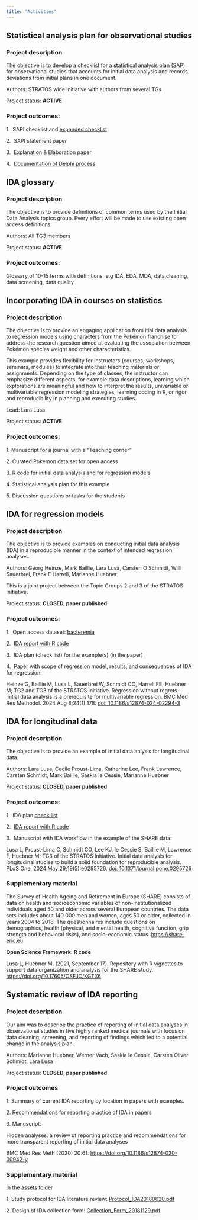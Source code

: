```yaml
---
title: "Activities"
---
```


## Statistical analysis plan for observational studies

### **Project description**

The objective is to develop a checklist for a statistical analysis plan (SAP) for observational studies that accounts for initial data analysis and records deviations from initial plans in one document. 

Authors: STRATOS wide initiative with authors from several TGs

Project status: **ACTIVE**

### **Project outcomes:**

1.\  SAPI checklist and [expanded checklist](assets/SAPI_checklist_final.docx)

2.\  SAPI statement paper

3.\  Explanation & Elaboration paper

4.\  [Documentation of Delphi process](https://doi.org/10.17605/OSF.IO/ZFJAH)


## IDA glossary

### **Project description**

The objective is to provide definitions of common terms used by the Initial Data Analysis topics group. Every effort will be made to use existing open access definitions.

Authors: All TG3 members

Project status: **ACTIVE**

### **Project outcomes:**

Glossary of 10-15 terms with definitions, e.g IDA, EDA, MDA, data cleaning, data screening, data quality 


## Incorporating IDA in courses on statistics

### **Project description**

The objective is to provide an engaging application from itial data analysis to regression models using characters from the Pokémon franchise to address the research question aimed at evaluating the association between Pokémon species weight and other characteristics.

This example provides flexibility for instructors (courses, workshops, seminars, modules) to integrate into their teaching materials or assignments.  Depending on the type of classes, the instructor can emphasize different aspects, for example data descriptions, learning which explorations are meaningful and how to interpret the results, univariable or multivariable regression modeling strategies, learning coding in R, or rigor and reproducibility in planning and executing studies. 

Lead: Lara Lusa

Project status: **ACTIVE**

### **Project outcomes:**

1.\ Manuscript for a journal with a "Teaching corner"

2.\ Curated Pokemon data set for open access

3.\ R code for initial data analysis and for regression models

4.\ Statistical analysis plan for this example

5.\ Discussion questions or tasks for the students




## IDA for regression models

### **Project description**

The objective is to provide examples on conducting initial data analysis (IDA) in a reproducible manner in the context of intended regression analyses.

Authors: Georg Heinze, Mark Baillie, Lara Lusa, Carsten O Schmidt, Willi Sauerbrei, Frank E Harrell, Marianne Huebner

This is a joint project between the Topic Groups 2 and 3 of the STRATOS Initiative.

Project status: **CLOSED, paper published**

### **Project outcomes:**

1.\  Open access dataset: [bacteremia](https://zenodo.org/records/7554815)

2.\  [IDA report with R code](https://stratosida.github.io/regression-regrets/)

3.\  IDA plan (check list) for the example(s) (in the paper)

4.\  [Paper](https://bmcmedresmethodol.biomedcentral.com/articles/10.1186/s12874-024-02294-3)  with scope of regression model, results, and consequences of IDA for regression:

Heinze G, Baillie M, Lusa L, Sauerbrei W, Schmidt CO, Harrell FE, Huebner M; TG2 and TG3 of the STRATOS initiative. Regression without regrets -initial data analysis is a prerequisite for multivariable regression. BMC Med Res Methodol. 2024 Aug 8;24(1):178. [doi: 10.1186/s12874-024-02294-3](https://doi.org/10.1186/s12874-024-02294-3)


## IDA for longitudinal data

### **Project description**

The objective is to provide an example of initial data anlysis for longitudinal data.

Authors: Lara Lusa, Cecile Proust-Lima, Katherine Lee, Frank Lawrence, Carsten Schmidt, Mark Baillie, Saskia le Cessie, Marianne Huebner

Project status: **CLOSED, paper published**

### **Project outcomes:**

1.\  IDA plan [check list](assets/IDAchecklist_long.pdf)

2.\  [IDA report with R code](https://stratosida.github.io/longitudinal/)

3.\  Manuscript with IDA workflow in the example of the SHARE data:

Lusa L, Proust-Lima C, Schmidt CO, Lee KJ, le Cessie S, Baillie M, Lawrence F, Huebner M; TG3 of the STRATOS Initiative. Initial data analysis for longitudinal studies to build a solid foundation for reproducible analysis. PLoS One. 2024 May 29;19(5):e0295726. [doi: 10.1371/journal.pone.0295726](https://doi.org/10.1371/journal.pone.0295726)


### **Supplementary material**

The Survey of Health Ageing and Retirement in Europe (SHARE) consists of data on health and socioeconomic variables of non-institutionalized individuals aged 50 and older across several European countries. The data sets includes about 140 000 men and women, ages 50 or older, collected in years 2004 to 2018. The questionnaires include questions on demographics, health (physical, and mental health, cognitive function, grip strength and behavioral risks), and socio-economic status. <https://share-eric.eu>

**Open Science Framework: R code**

Lusa L, Huebner M. (2021, September 17). Repository with R vignettes to support data organization and analysis for the SHARE study. <https://doi.org/10.17605/OSF.IO/KGTX6>

## Systematic review of IDA reporting

### **Project description**

Our aim was to describe the practice of reporting of initial data analyses in observational studies in five highly ranked medical journals with focus on data cleaning, screening, and reporting of findings which led to a potential change in the analysis plan.

Authors: Marianne Huebner, Werner Vach, Saskia le Cessie, Carsten Oliver Schmidt, Lara Lusa

Project status: **CLOSED, paper published**

### **Project outcomes**

1\. Summary of current IDA reporting by location in papers with examples.

2\. Recommendations for reporting practice of IDA in papers

3\. Manuscript:

Hidden analyses: a review of reporting practice and recommendations for more transparent reporting of initial data analyses

BMC Med Res Meth (2020) 20:61. <https://doi.org/10.1186/s12874-020-00942-y>

### **Supplementary material**

In the [assets](https://github.com/stratosida/stratosida.github.io/tree/main/assets/) folder 

1\. Study protocol for IDA literature review: [Protocol_IDA20180620.pdf](assets/Protocol_IDA20180620.pdf)

2\. Design of IDA collection form: [Collection_Form_20181129.pdf](assets/Collection_Form_20181129.pdf)
